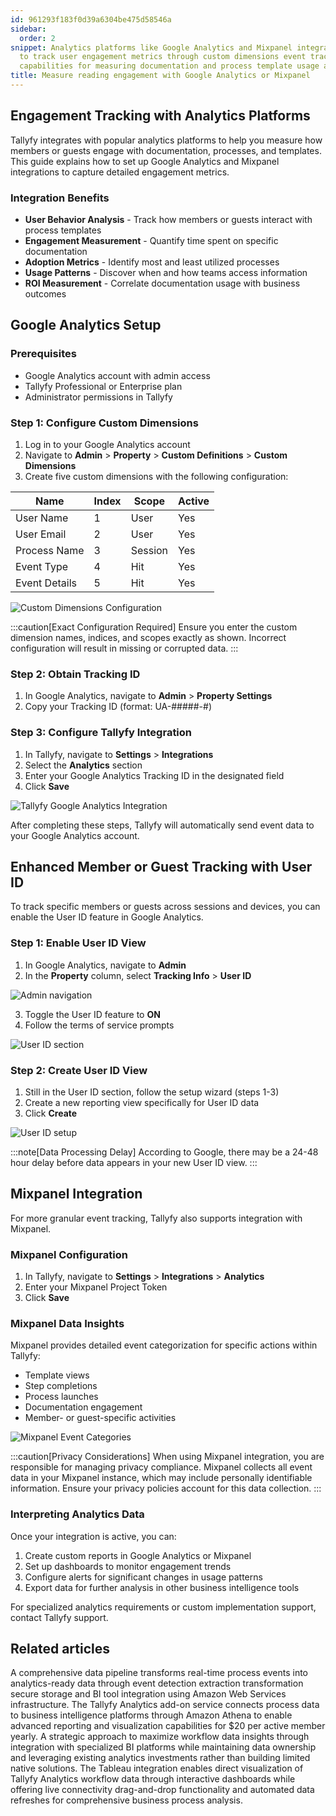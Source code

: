 ```yaml
---
id: 961293f183f0d39a6304be475d58546a
sidebar:
  order: 2
snippet: Analytics platforms like Google Analytics and Mixpanel integrate with Tallyfy
  to track user engagement metrics through custom dimensions event tracking and reporting
  capabilities for measuring documentation and process template usage across teams.
title: Measure reading engagement with Google Analytics or Mixpanel
---
```


## Engagement Tracking with Analytics Platforms

Tallyfy integrates with popular analytics platforms to help you measure how members or guests engage with documentation, processes, and templates. This guide explains how to set up Google Analytics and Mixpanel integrations to capture detailed engagement metrics.

### Integration Benefits

- **User Behavior Analysis** - Track how members or guests interact with process templates
- **Engagement Measurement** - Quantify time spent on specific documentation
- **Adoption Metrics** - Identify most and least utilized processes
- **Usage Patterns** - Discover when and how teams access information
- **ROI Measurement** - Correlate documentation usage with business outcomes

## Google Analytics Setup

### Prerequisites

- Google Analytics account with admin access
- Tallyfy Professional or Enterprise plan
- Administrator permissions in Tallyfy

### Step 1: Configure Custom Dimensions

1. Log in to your Google Analytics account
2. Navigate to **Admin** > **Property** > **Custom Definitions** > **Custom Dimensions**
3. Create five custom dimensions with the following configuration:

| Name | Index | Scope | Active |
|------|-------|-------|--------|
| User Name | 1 | User | Yes |
| User Email | 2 | User | Yes |
| Process Name | 3 | Session | Yes |
| Event Type | 4 | Hit | Yes |
| Event Details | 5 | Hit | Yes |

![Custom Dimensions Configuration](https://screenshots.tallyfy.com/file-z6yfQpYc2p.png)

:::caution[Exact Configuration Required]
Ensure you enter the custom dimension names, indices, and scopes exactly as shown. Incorrect configuration will result in missing or corrupted data.
:::

### Step 2: Obtain Tracking ID

1. In Google Analytics, navigate to **Admin** > **Property Settings**
2. Copy your Tracking ID (format: UA-#####-#)

### Step 3: Configure Tallyfy Integration

1. In Tallyfy, navigate to **Settings** > **Integrations**
2. Select the **Analytics** section
3. Enter your Google Analytics Tracking ID in the designated field
4. Click **Save**

![Tallyfy Google Analytics Integration](https://screenshots.tallyfy.com/tallyfy%2Fpro%2Fdesktop-light-google-analytics-integration.png)

After completing these steps, Tallyfy will automatically send event data to your Google Analytics account.

## Enhanced Member or Guest Tracking with User ID

To track specific members or guests across sessions and devices, you can enable the User ID feature in Google Analytics.

### Step 1: Enable User ID View

1. In Google Analytics, navigate to **Admin**
2. In the **Property** column, select **Tracking Info** > **User ID**

![Admin navigation](https://screenshots.tallyfy.com/file-22ItrMHbDh.png)

3. Toggle the User ID feature to **ON**
4. Follow the terms of service prompts

![User ID section](https://screenshots.tallyfy.com/file-rKqFJRFFom.png)

### Step 2: Create User ID View

1. Still in the User ID section, follow the setup wizard (steps 1-3)
2. Create a new reporting view specifically for User ID data
3. Click **Create**

![User ID setup](https://screenshots.tallyfy.com/file-jnmcCbtx8O.png)

:::note[Data Processing Delay]
According to Google, there may be a 24-48 hour delay before data appears in your new User ID view.
:::

## Mixpanel Integration

For more granular event tracking, Tallyfy also supports integration with Mixpanel.

### Mixpanel Configuration

1. In Tallyfy, navigate to **Settings** > **Integrations** > **Analytics**
2. Enter your Mixpanel Project Token
3. Click **Save**

### Mixpanel Data Insights

Mixpanel provides detailed event categorization for specific actions within Tallyfy:

- Template views
- Step completions
- Process launches
- Documentation engagement
- Member- or guest-specific activities

![Mixpanel Event Categories](https://screenshots.tallyfy.com/file-lfm4qkBjDC.png)

:::caution[Privacy Considerations]
When using Mixpanel integration, you are responsible for managing privacy compliance. Mixpanel collects all event data in your Mixpanel instance, which may include personally identifiable information. Ensure your privacy policies account for this data collection.
:::

### Interpreting Analytics Data

Once your integration is active, you can:

1. Create custom reports in Google Analytics or Mixpanel
2. Set up dashboards to monitor engagement trends
3. Configure alerts for significant changes in usage patterns
4. Export data for further analysis in other business intelligence tools

For specialized analytics requirements or custom implementation support, contact Tallyfy support.


## Related articles
<CardGrid>
<LinkTitleCard header="<b>Analytics > How Tallyfy Analytics works</b>" href="/products/pro/integrations/analytics/how-does-tallyfy-analytics-process-my-data/" > A comprehensive data pipeline transforms real-time process events into analytics-ready data through event detection extraction transformation secure storage and BI tool integration using Amazon Web Services infrastructure. </LinkTitleCard>
<LinkTitleCard header="<b>Integrations > Tallyfy Analytics</b>" href="/products/pro/integrations/analytics/" > The Tallyfy Analytics add-on service connects process data to business intelligence platforms through Amazon Athena to enable advanced reporting and visualization capabilities for $20 per active member yearly. </LinkTitleCard>
<LinkTitleCard header="<b>Analytics > Why use BI platforms vs. native analytics?</b>" href="/products/pro/integrations/analytics/why-use-a-dedicated-bi-platform-with-tallyfy/" > A strategic approach to maximize workflow data insights through integration with specialized BI platforms while maintaining data ownership and leveraging existing analytics investments rather than building limited native solutions. </LinkTitleCard>
<LinkTitleCard header="<b>Analytics > Tableau</b>" href="/products/pro/integrations/analytics/tableau/" > The Tableau integration enables direct visualization of Tallyfy Analytics workflow data through interactive dashboards while offering live connectivity drag-and-drop functionality and automated data refreshes for comprehensive business process analysis. </LinkTitleCard>
</CardGrid>
